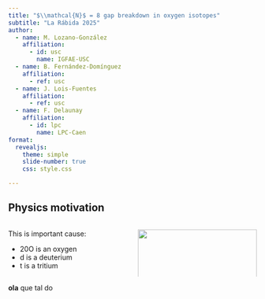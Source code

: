 ```yaml
---
title: "$\\mathcal{N}$ = 8 gap breakdown in oxygen isotopes"
subtitle: "La Rábida 2025"
author:
  - name: M. Lozano-González
    affiliation:
      - id: usc
        name: IGFAE-USC
  - name: B. Fernández-Domínguez
    affiliation:
      - ref: usc
  - name: J. Lois-Fuentes
    affiliation: 
      - ref: usc
  - name: F. Delaunay
    affiliation:
      - id: lpc
        name: LPC-Caen
format:
  revealjs:
    theme: simple
    slide-number: true
    css: style.css

---
```


## Physics motivation {.center}

:::: {.columns}
::: {.column width="50%"}
This is important cause:

 - 20O is an oxygen
 - d is a deuterium
 - t is a tritium
:::

::: {.column width="50%"}
![](figures/ex-1.png){width=100%}
:::

:::::

::: {.box .orange}

**ola** que tal
do
:::

